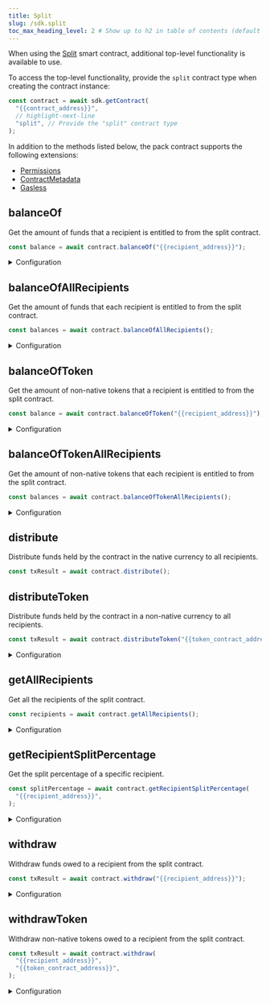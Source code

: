 ---
title: Split
slug: /sdk.split
toc_max_heading_level: 2 # Show up to h2 in table of contents (default is up to h3)
---

When using the [Split](https://thirdweb.com/thirdweb.eth/Split) smart contract, additional top-level functionality is available to use.

To access the top-level functionality, provide the `split` contract type when creating the contract instance:

```javascript
const contract = await sdk.getContract(
  "{{contract_address}}",
  // highlight-next-line
  "split", // Provide the "split" contract type
);
```

In addition to the methods listed below, the pack contract supports the following extensions:

- [Permissions](/typescript/sdk.permissions)
- [ContractMetadata](/typescript/sdk.contractmetadata)
- [Gasless](/typescript/sdk.gasless)

## balanceOf

Get the amount of funds that a recipient is entitled to from the split contract.

```javascript
const balance = await contract.balanceOf("{{recipient_address}}");
```

<details>
    <summary>Configuration</summary>
    <div>

#### address

The wallet address to check the balance of.

Must be a `string`.

### Return Value

The balance of the recipient.

```typescript
BigNumber;
```

</div>
</details>

## balanceOfAllRecipients

Get the amount of funds that each recipient is entitled to from the split contract.

```javascript
const balances = await contract.balanceOfAllRecipients();
```

<details>
    <summary>Configuration</summary>
    <div>

### Return Value

Returns an object where each recipient address is a key and the value is the balance of that recipient.

```typescript
{
    [key: string]: BigNumber;
}
```

</div>
</details>

## balanceOfToken

Get the amount of non-native tokens that a recipient is entitled to from the split contract.

```javascript
const balance = await contract.balanceOfToken("{{recipient_address}}");
```

<details>
    <summary>Configuration</summary>
    <div>

#### address

The wallet address to check the balance of.

Must be a `string`.

### Return Value

The balance of the recipient.

```typescript
BigNumber;
```

</div>
</details>

## balanceOfTokenAllRecipients

Get the amount of non-native tokens that each recipient is entitled to from the split contract.

```javascript
const balances = await contract.balanceOfTokenAllRecipients();
```

<details>
    <summary>Configuration</summary>
    <div>

### Return Value

Returns an object where each recipient address is a key and the value is the balance of that recipient.

```typescript
{
    [key: string]: BigNumber;
}
```

</div>
</details>

## distribute

Distribute funds held by the contract in the native currency to all recipients.

```javascript
const txResult = await contract.distribute();
```

## distributeToken

Distribute funds held by the contract in a non-native currency to all recipients.

```javascript
const txResult = await contract.distributeToken("{{token_contract_address}}");
```

<details>
    <summary>Configuration</summary>
    <div>

#### tokenContractAddress

The address of the token contract to distribute.

Must be a `string`.

</div>
</details>

## getAllRecipients

Get all the recipients of the split contract.

```javascript
const recipients = await contract.getAllRecipients();
```

<details>
    <summary>Configuration</summary>
    <div>

### Return Value

```typescript
{
  /**
   * The address of the recipient
   */
  address: string;
  /**
   * The split of the recipient as a percentage of the total amount
   *
   * I.e. If a recipient has a split of 50%, and the asset sells for 100 ETH,
   * the recipient will receive 50 ETH.
   */
  splitPercentage: number;
}
[];
```

</div>
</details>

## getRecipientSplitPercentage

Get the split percentage of a specific recipient.

```javascript
const splitPercentage = await contract.getRecipientSplitPercentage(
  "{{recipient_address}}",
);
```

<details>
    <summary>Configuration</summary>
    <div>

#### address

The wallet address of the recipient to check the split percentage of.

Must be a `string`.

### Return Value

Returns the split percentage of the recipient.

```typescript
{
  /**
   * The address of the recipient
   */
  address: string;
  /**
   * The split of the recipient as a percentage of the total amount
   *
   * I.e. If a recipient has a split of 50%, and the asset sells for 100 ETH,
   * the recipient will receive 50 ETH.
   */
  splitPercentage: number;
}
```

</div>
</details>

## withdraw

Withdraw funds owed to a recipient from the split contract.

```javascript
const txResult = await contract.withdraw("{{recipient_address}}");
```

<details>
    <summary>Configuration</summary>
    <div>

#### address

The wallet address of the recipient to withdraw funds for.

Must be a `string`.

</div>
</details>

## withdrawToken

Withdraw non-native tokens owed to a recipient from the split contract.

```javascript
const txResult = await contract.withdraw(
  "{{recipient_address}}",
  "{{token_contract_address}}",
);
```

<details>
    <summary>Configuration</summary>
    <div>

#### address

The wallet address of the recipient to withdraw funds for.

Must be a `string`.

#### tokenContractAddress

The address of the token contract to withdraw.

Must be a `string`.

</div>
</details>
